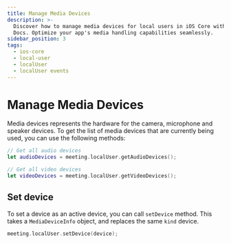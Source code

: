 ```yaml
---
title: Manage Media Devices
description: >-
  Discover how to manage media devices for local users in iOS Core with Dyte
  Docs. Optimize your app's media handling capabilities seamlessly.
sidebar_position: 3
tags:
  - ios-core
  - local-user
  - localUser
  - localUser events
---
```


# Manage Media Devices

Media devices represents the hardware for the camera, microphone and speaker
devices. To get the list of media devices that are currently being used, you can
use the following methods:

```swift
// Get all audio devices
let audioDevices = meeting.localUser.getAudioDevices();

// Get all video devices
let videoDevices = meeting.localUser.getVideoDevices();
```

## Set device

To set a device as an active device, you can call `setDevice` method. This takes
a `MediaDeviceInfo` object, and replaces the same `kind` device.

```swift
meeting.localUser.setDevice(device);
```

<head>
  <title>iOS Core Manage Media Devices</title>
  <meta
    name="description"
    content="Discover how to manage media devices for local users in iOS Core with Dyte Docs. Optimize your app's media handling capabilities seamlessly."
  />
</head>
